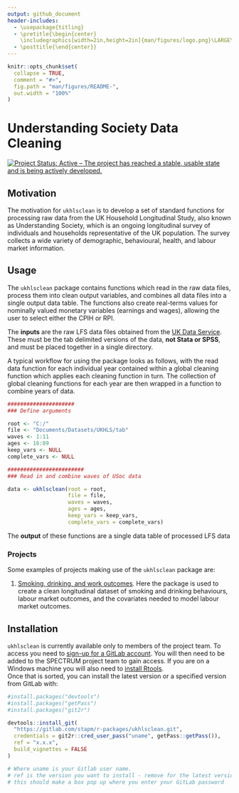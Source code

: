 ```yaml
---
output: github_document
header-includes:
  - \usepackage{titling}
  - \pretitle{\begin{center}
    \includegraphics[width=2in,height=2in]{man/figures/logo.png}\LARGE\\}
  - \posttitle{\end{center}}
---
```


<!-- README.md is generated from README.Rmd. Please edit that file -->

```r
knitr::opts_chunk$set(
  collapse = TRUE,
  comment = "#>",
  fig.path = "man/figures/README-",
  out.width = "100%"
)
```


# Understanding Society Data Cleaning 

<!-- badges: start -->
[![Project Status: Active – The project has reached a stable, usable state and is being actively developed.](https://www.repostatus.org/badges/latest/active.svg)](https://www.repostatus.org/#active)
<!-- badges: end -->

## Motivation
The motivation for `ukhlsclean` is to develop a set of standard functions for processing raw data from the UK Household Longitudinal Study, also known as Understanding Society, which is an ongoing longitudinal survey of individuals and households representative of the UK population. The survey collects a wide variety of demographic, behavioural, health, and labour market information. 

## Usage

The `ukhlsclean` package contains functions which read in the raw data files, process them into clean output variables, and combines all data files into a single output data table. The functions also create real-terms values for nominally valued monetary variables (earnings and wages), allowing the user to select either the CPIH or RPI.

The **inputs** are the raw LFS data files obtained from the [UK Data Service](https://ukdataservice.ac.uk/). These must be the tab delimited versions of the data, __not Stata or SPSS__, and must be placed together in a single directory. 

A typical workflow for using the package looks as follows, with the read data function for each individual year contained within a global cleaning function which applies each cleaning function in turn. The collection of global cleaning functions for each year are then wrapped in a function to combine years of data.

```r

#####################
### Define arguments 

root <- "C:/"
file <- "Documents/Datasets/UKHLS/tab"
waves <- 1:11
ages <- 16:89
keep_vars <- NULL
complete_vars <- NULL

########################
### Read in and combine waves of USoc data

data <- ukhlsclean(root = root,
                   file = file,
                   waves = waves,
                   ages = ages,
                   keep_vars = keep_vars,
                   complete_vars = complete_vars)

```

The **output** of these functions are a single data table of processed LFS data

### Projects 

Some examples of projects making use of the `ukhlsclean` package are:

1. [Smoking, drinking, and work outcomes](https://gitlab.com/SPECTRUM_Sheffield/projects/work-productivity). Here the package is used to create a clean longitudinal dataset of smoking and drinking behaviours, labour market outcomes, and the covariates needed to model labour market outcomes. 

## Installation
`ukhlsclean` is currently available only to members of the project team. To access you need to [sign-up for a GitLab account](https://gitlab.com/). You will then need to be added to the SPECTRUM project team to gain access. If you are on a Windows machine you will also need to [install Rtools](https://www.rdocumentation.org/packages/installr/versions/0.22.0/topics/install.Rtools).   
Once that is sorted, you can install the latest version or a specified version from GitLab with:     

```r
#install.packages("devtools")
#install.packages("getPass")
#install.packages("git2r")

devtools::install_git(
  "https://gitlab.com/stapm/r-packages/ukhlsclean.git", 
  credentials = git2r::cred_user_pass("uname", getPass::getPass()),
  ref = "x.x.x",
  build_vignettes = FALSE
)

# Where uname is your Gitlab user name.
# ref is the version you want to install - remove for the latest version
# this should make a box pop up where you enter your GitLab password
```
